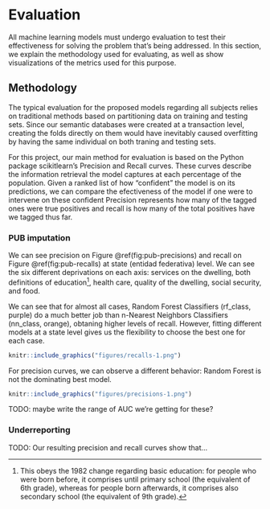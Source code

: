 # Evaluation

All machine learning models must undergo evaluation to test their effectiveness for solving the problem that's being addressed. In this section, we explain the methodology used for evaluating, as well as show visualizations of the metrics used for this purpose.

## Methodology

The typical evaluation for the proposed models regarding all subjects relies on traditional methods based on partitioning data on training and testing sets. Since our semantic databases were created at a transaction level, creating the folds directly on them would have inevitably caused overfitting by having the same individual on both traning and testing sets.

For this project, our main method for evaluation is based on the Python package scikitlearn's Precision and Recall curves. These curves describe the information retrieval the model captures at each percentage of the population. Given a ranked list of how "confident" the model is on its predictions, we can compare the efectiveness of the model if one were to intervene on these confident  Precision represents how many of the tagged ones were true positives and recall is how many of the total positives have we tagged thus far. 

### PUB imputation

We can see precision on Figure \@ref(fig:pub-precisions) and recall on Figure \@ref(fig:pub-recalls) at state (entidad federativa) level. We can see the six different deprivations on each axis: services on the dwelling, both definitions of education[^2], health care, quality of the dwelling, social security, and food.

[^2]: This obeys the 1982 change regarding basic education: for people who were born before, it comprises until primary school (the equivalent of 6th grade), whereas for people born afterwards, it comprises also secondary school (the equivalent of 9th grade). 

We can see that for almost all cases, Random Forest Classifiers (rf\_class, purple) do a much better job than n-Nearest Neighbors Classifiers (nn\_class, orange), obtaning higher levels of recall. However, fitting different models at a state level gives us the flexibility to choose the best one for each case.

```r
knitr::include_graphics("figures/recalls-1.png")
```

For precision curves, we can observe a different behavior: Random Forest is not the dominating best model.

```r
knitr::include_graphics("figures/precisions-1.png")
```

TODO: maybe write the range of AUC we're getting for these?

### Underreporting

TODO: Our resulting precision and recall curves show that...



